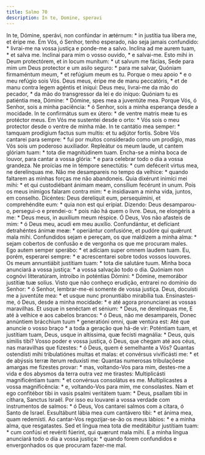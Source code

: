```yaml
---
title: Salmo 70
description: In te, Domine, speravi
---
```


<div class="grid grid-cols-2 gap-5">
  <span class="text-justify">
    In te, Dómine, sperávi, non confúndar in ætérnum: * in justítia tua líbera
    me, et éripe me.
  </span>
  <span class="text-justify">
    Em Vós, ó Senhor, tenho esperado, não seja jamais confundido: * livrai-me na
    vossa justiça e ponde-me a salvo.
  </span>
  <span class="text-justify">Inclína ad me aurem tuam, * et salva me.</span>
  <span class="text-justify">
    Inclinai para mim o vosso ouvido, * e salvai-me.
  </span>
  <span class="text-justify">
    Esto mihi in Deum protectórem, et in locum munítum: * ut salvum me fácias,
  </span>
  <span class="text-justify">
    Sede para mim um Deus protector e um asilo seguro: * para me salvar,
  </span>
  <span class="text-justify">
    Quóniam firmaméntum meum, * et refúgium meum es tu.
  </span>
  <span class="text-justify">
    Porque o meu apoio * e o meu refúgio sois Vós.
  </span>
  <span class="text-justify">
    Deus meus, éripe me de manu peccatóris, * et de manu contra legem agéntis et
    iníqui:
  </span>
  <span class="text-justify">
    Deus meu, livrai-me da mão do pecador, * da mão do transgressor da lei e do
    iníquo:
  </span>
  <span class="text-justify">
    Quóniam tu es patiéntia mea, Dómine: * Dómine, spes mea a juventúte mea.
  </span>
  <span class="text-justify">
    Porque Vós, ó Senhor, sois a minha paciência: * ó Senhor, sois a minha
    esperança desde a mocidade.
  </span>
  <span class="text-justify">
    In te confirmátus sum ex útero: * de ventre matris meæ tu es protéctor meus.
  </span>
  <span class="text-justify">
    Em Vós me sustentei desde o orto: * Vós sois o meu protector desde o ventre
    de minha mãe.
  </span>
  <span class="text-justify">
    In te cantátio mea semper: * tamquam prodígium factus sum multis: et tu
    adjútor fortis.
  </span>
  <span class="text-justify">
    Sobre Vós cantarei para sempre: * fui por muitos considerado como um
    prodígio, mas Vós sois um poderoso auxiliador.
  </span>
  <span class="text-justify">
    Repleátur os meum laude, ut cantem glóriam tuam: * tota die magnitúdinem
    tuam.
  </span>
  <span class="text-justify">
    Encha-se a minha boca de louvor, para cantar a vossa glória: * e para
    celebrar todo o dia a vossa grandeza.
  </span>
  <span class="text-justify">
    Ne proícias me in témpore senectútis: * cum defécerit virtus mea, ne
    derelínquas me.
  </span>
  <span class="text-justify">
    Não me desampareis no tempo da velhice: * quando faltarem as minhas forças
    me não abandoneis.
  </span>
  <span class="text-justify">
    Quia dixérunt inimíci mei mihi: * et qui custodiébant ánimam meam, consílium
    fecérunt in unum.
  </span>
  <span class="text-justify">
    Pois os meus inimigos falaram contra mim: * e insidiavam a minha vida,
    juntos, em conselho.
  </span>
  <span class="text-justify">
    Dicéntes: Deus derelíquit eum, persequímini, et comprehéndite eum: * quia
    non est qui erípiat.
  </span>
  <span class="text-justify">
    Dizendo: Deus desamparou-o, persegui-o e prendei-o: * pois não há quem o
    livre.
  </span>
  <span class="text-justify">
    Deus, ne elongéris a me: * Deus meus, in auxílium meum réspice.
  </span>
  <span class="text-justify">
    Ó Deus, Vos não afasteis de mim: * ó Deus meu, acudi em meu auxílio.
  </span>
  <span class="text-justify">
    Confundántur, et defíciant detrahéntes ánimæ meæ: * operiántur confusióne,
    et pudóre qui quǽrunt mala mihi.
  </span>
  <span class="text-justify">
    Confundidos sejam e pereçam, os que maldizem a minha alma: * sejam cobertos
    de confusão e de vergonha os que me procuram males.
  </span>
  <span class="text-justify">
    Ego autem semper sperábo: * et adíciam super omnem laudem tuam.
  </span>
  <span class="text-justify">
    Eu, porém, esperarei sempre: * e acrescentarei sobre todos vossos louvores.
  </span>
  <span class="text-justify">
    Os meum annuntiábit justítiam tuam: * tota die salutáre tuum.
  </span>
  <span class="text-justify">
    Minha boca anunciará a vossa justiça: * a vossa salvação todo o dia.
  </span>
  <span class="text-justify">
    Quóniam non cognóvi litteratúram, introíbo in poténtias Dómini: * Dómine,
    memorábor justítiæ tuæ solíus.
  </span>
  <span class="text-justify">
    Visto que não conheço erudição, entrarei no domínio do Senhor: * ó Senhor,
    lembrar-me-ei somente de vossa justiça.
  </span>
  <span class="text-justify">
    Deus, docuísti me a juventúte mea: * et usque nunc pronuntiábo mirabília
    tua.
  </span>
  <span class="text-justify">
    Ensinastes-me, ó Deus, desde a minha mocidade: * e até agora pronunciarei as
    vossas maravilhas.
  </span>
  <span class="text-justify">
    Et usque in senéctam et sénium: * Deus, ne derelínquas me,
  </span>
  <span class="text-justify">
    E até à velhice e aos cabelos brancos: * ó Deus, não me desampareis,
  </span>
  <span class="text-justify">
    Donec annúntiem brácchium tuum * generatióni omni, quæ ventúra est:
  </span>
  <span class="text-justify">
    Até que anuncie o vosso braço * a toda a geração que há-de vir:
  </span>
  <span class="text-justify">
    Poténtiam tuam, et justítiam tuam, Deus, usque in altíssima, quæ fecísti
    magnália: * Deus, quis símilis tibi?
  </span>
  <span class="text-justify">
    Vosso poder e vossa justiça, ó Deus, que chegam até aos céus, nas maravilhas
    que fizestes: * ó Deus, quem é semelhante a Vós?
  </span>
  <span class="text-justify">
    Quantas ostendísti mihi tribulatiónes multas et malas: et convérsus
    vivificásti me: * et de abýssis terræ íterum reduxísti me:
  </span>
  <span class="text-justify">
    Quantas numerosas tribulaçõese amargas me fizestes provar: * mas,
    voltando-Vos para mim, destes-me a vida e dos abysmos da terra outra vez me
    tirastes:
  </span>
  <span class="text-justify">
    Multiplicásti magnificéntiam tuam: * et convérsus consolátus es me.
  </span>
  <span class="text-justify">
    Multiplicastes a vossa magnificência: * e, voltando-Vos para mim, me
    consolastes.
  </span>
  <span class="text-justify">
    Nam et ego confitébor tibi in vasis psalmi veritátem tuam: * Deus, psallam
    tibi in cíthara, Sanctus Israël.
  </span>
  <span class="text-justify">
    Por isso eu louvarei a vossa verdade com instrumentos de salmos: * ó Deus,
    Vos cantarei salmos com a cítara, ó Santo de Israel.
  </span>
  <span class="text-justify">
    Exsultábunt lábia mea cum cantávero tibi: * et ánima mea, quam redemísti.
  </span>
  <span class="text-justify">
    Ao cantar-Vos regozijar-se-ão os meus lábios: * e a minha alma, que
    resgatastes.
  </span>
  <span class="text-justify">
    Sed et lingua mea tota die meditábitur justítiam tuam: * cum confúsi et
    revériti fúerint, qui quærunt mala mihi.
  </span>
  <span class="text-justify">
    E a minha língua anunciará todo o dia a vossa justiça: * quando forem
    confundidos e envergonhados os que procuram fazer-me mal.
  </span>
</div>
